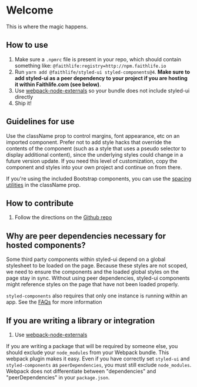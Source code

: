 
<Meta title="Welcome/Welcome" />

# Welcome

This is where the magic happens.

## How to use

1. Make sure a `.npmrc` file is present in your repo, which should contain something like: `@faithlife:registry=http://npm.faithlife.io`
1. Run `yarn add @faithlife/styled-ui styled-components@4`. **Make sure to add styled-ui as a peer dependency to your project if you are hosting it within Faithlife.com (see below)**.
1. Use [webpack-node-externals](https://www.npmjs.com/package/webpack-node-externals) so your bundle does not include styled-ui directly
1. Ship it!

## Guidelines for use

Use the className prop to control margins, font appearance, etc on an imported component. Prefer not to add style hacks that override the contents of the component (such as a style that uses a pseudo selector to display additional content), since the underlying styles could change in a future version update. If you need this level of customization, copy the component and styles into your own project and continue on from there.

If you're using the included Bootstrap components, you can use the [spacing utilities](https://getbootstrap.com/docs/4.1/utilities/spacing/) in the className prop.

## How to contribute

1. Follow the directions on the [Github repo](https://github.com/faithlife/styled-ui)

## Why are peer dependencies necessary for hosted components?

Some third party components within styled-ui depend on a global stylesheet to be loaded on the page. Because these styles are not scoped, we need to ensure the components and the loaded global styles on the page stay in sync. Without using peer dependencies, styled-ui components might reference styles on the page that have not been loaded properly.

`styled-components` also requires that only one instance is running within an app. See the [FAQs](https://www.styled-components.com/docs/faqs) for more information

## If you are writing a library or integration

1. Use [webpack-node-externals](https://www.npmjs.com/package/webpack-node-externals)

If you are writing a package that will be required by someone else, you should exclude your `node_modules` from your Webpack bundle. This webpack plugin makes it easy.
Even if you have correctly set `styled-ui` and `styled-components` as `peerDependencies`, you must still exclude `node_modules`. Webpack does not differentiate between "dependencies" and "peerDependencies" in your `package.json`.
